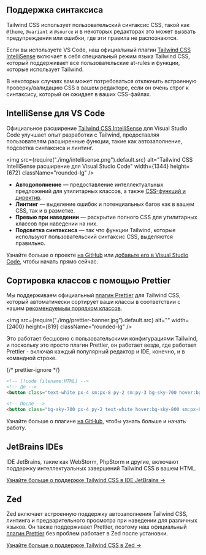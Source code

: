 

## Поддержка синтаксиса

Tailwind CSS использует пользовательский синтаксис CSS, такой как `@theme`, `@variant` и `@source` и в некоторых редакторах это может вызвать предупреждения или ошибки, где эти правила не распознаются.

Если вы используете VS Code, наш официальный плагин [Tailwind CSS IntelliSense](https://marketplace.visualstudio.com/items?itemName=bradlc.vscode-tailwindcss) включает в себя специальный режим языка Tailwind CSS, который поддерживает все пользовательские at-rules и функции, которые использует Tailwind.

В некоторых случаях вам может потребоваться отключить встроенную проверку/валидацию CSS в вашем редакторе, если он очень строг к синтаксису, который он ожидает в ваших CSS-файлах.

## IntelliSense для VS Code

Официальное расширение [Tailwind CSS IntelliSense](https://marketplace.visualstudio.com/items?itemName=bradlc.vscode-tailwindcss) для Visual Studio Code улучшает опыт разработки с Tailwind, предоставляя пользователям расширенные функции, такие как автозаполнение, подсветка синтаксиса и линтинг.

<img
  src={require("./img/intellisense.png").default.src}
  alt="Tailwind CSS IntelliSense расширение для Visual Studio Code"
  width={1344}
  height={672}
  className="rounded-lg"
/>

- **Автодополнение** — предоставление интеллектуальных предложений для утилитарных классов, а также [CSS-функций и директив](/docs/functions-and-directives).
- **Линтинг** — выделение ошибок и потенциальных багов как в вашем CSS, так и в разметке.
- **Превью при наведении** — раскрытие полного CSS для утилитарных классов при наведении на них.
- **Подсветка синтаксиса** — так что функции Tailwind, которые используют пользовательский синтаксис CSS, выделяются правильно.

Узнайте больше о проекте [на GitHub](https://github.com/tailwindcss/intellisense) или [добавьте его в Visual Studio Code](vscode:extension/bradlc.vscode-tailwindcss), чтобы начать прямо сейчас.

## Сортировка классов с помощью Prettier

Мы поддерживаем официальный [плагин Prettier](https://github.com/tailwindlabs/prettier-plugin-tailwindcss) для Tailwind CSS, который автоматически сортирует ваши классы в соответствии с нашим [рекомендуемым порядком классов](/blog/automatic-class-sorting-with-prettier#how-classes-are-sorted).

<img src={require("./img/prettier-banner.jpg").default.src} alt="" width={2400} height={819} className="rounded-lg" />

Это работает бесшовно с пользовательскими конфигурациями Tailwind, и поскольку это просто плагин Prettier, он работает везде, где работает Prettier - включая каждый популярный редактор и IDE, конечно, и в командной строке.

{/* prettier-ignore */}
```html
<!-- [!code filename:HTML] -->
<!-- До -->
<button class="text-white px-4 sm:px-8 py-2 sm:py-3 bg-sky-700 hover:bg-sky-800">Отправить</button>

<!-- После -->
<button class="bg-sky-700 px-4 py-2 text-white hover:bg-sky-800 sm:px-8 sm:py-3">Отправить</button>
```

Узнайте больше о плагине [на GitHub](https://github.com/tailwindlabs/prettier-plugin-tailwindcss), чтобы узнать больше и начать работу.


## JetBrains IDEs

IDE JetBrains, такие как WebStorm, PhpStorm и другие, включают поддержку интеллектуальных завершений Tailwind CSS в вашем HTML.

[Узнайте больше о поддержке Tailwind CSS в IDE JetBrains &rarr;](https://www.jetbrains.com/help/webstorm/tailwind-css.html)

## Zed

Zed включает встроенную поддержку автозаполнения Tailwind CSS, линтинга и предварительного просмотра при наведении для различных языков. Он также поддерживает Prettier, поэтому наш официальный [плагин Prettier](https://github.com/tailwindlabs/prettier-plugin-tailwindcss) без проблем работает в Zed после установки.

[Узнайте больше о поддержке Tailwind CSS в Zed &rarr;](https://zed.dev/docs/languages/tailwindcss)
